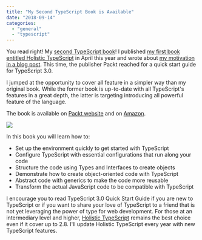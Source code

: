```yaml
---
title: "My Second TypeScript Book is Available"
date: "2018-09-14"
categories: 
  - "general"
  - "typescript"
---
```


You read right! My [second TypeScript book](https://www.packtpub.com/application-development/typescript-30-quick-start-guide)! I published [my first book entitled Holistic TypeScript](https://www.amazon.com/Holistic-TypeScript-Patrick-Desjardins/dp/2981311069/) in April this year and wrote about [my motivation in a blog post](https://patrickdesjardins.com/blog/why-i-wrote-a-typescript-book). This time, the publisher Packt reached for a quick start guide for TypeScript 3.0.

I jumped at the opportunity to cover all feature in a simpler way than my original book. While the former book is up-to-date with all TypeScript's features in a great depth, the latter is targeting introducing all powerful feature of the language.

The book is available on [Packt website](https://www.packtpub.com/application-development/typescript-30-quick-start-guide) and on [Amazon](https://www.amazon.com/TypeScript-3-0-Quick-Start-Guide/dp/178934557X).

![](images/TypeScriptQuickGuideBook.png)

In this book you will learn how to:

- Set up the environment quickly to get started with TypeScript
- Configure TypeScript with essential configurations that run along your code
- Structure the code using Types and Interfaces to create objects
- Demonstrate how to create object-oriented code with TypeScript
- Abstract code with generics to make the code more reusable
- Transform the actual JavaScript code to be compatible with TypeScript

I encourage you to read TypeScript 3.0 Quick Start Guide if you are new to TypeScript or if you want to share your love of TypeScript to a friend that is not yet leveraging the power of type for web development. For those at an intermediary level and higher, [Holistic TypeScript](http://typescriptbook.com/) remains the best choice even if it cover up to 2.8. I'll update Holistic TypeScript every year with new TypeScript features.
